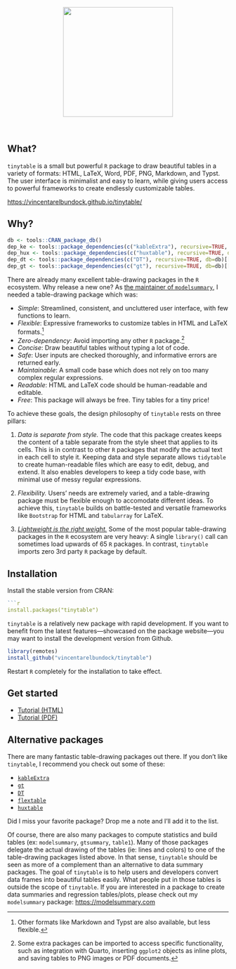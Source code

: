 
<p align="center">
<img src="man/figures/gallery/tinytable_gallery.gif" height = "250" class = "center">
</p>
<br>
<!-- badges: start -->
<!-- badges: end -->

## What?

`tinytable` is a small but powerful `R` package to draw beautiful tables in a variety of formats: HTML, LaTeX, Word, PDF, PNG, Markdown, and Typst. The user interface is minimalist and easy to learn, while giving users access to powerful frameworks to create endlessly customizable tables.

<https://vincentarelbundock.github.io/tinytable/>

## Why?

```r
db <- tools::CRAN_package_db()
dep_ke <- tools::package_dependencies(c("kableExtra"), recursive=TRUE, db=db)[[1]] |> length()
dep_hux <- tools::package_dependencies(c("huxtable"), recursive=TRUE, db=db)[[1]] |> length()
dep_dt <- tools::package_dependencies(c("DT"), recursive=TRUE, db=db)[[1]] |> length()
dep_gt <- tools::package_dependencies(c("gt"), recursive=TRUE, db=db)[[1]] |> length()
```

There are already many excellent table-drawing packages in the `R` ecosystem. Why release a new one? As [the maintainer of `modelsummary`](https://modelsummary.com), I needed a table-drawing package which was:

* *Simple*: Streamlined, consistent, and uncluttered user interface, with few functions to learn.
* *Flexible*: Expressive frameworks to customize tables in HTML and LaTeX formats.^[Other formats like Markdown and Typst are also available, but less flexible.]
* *Zero-dependency*: Avoid importing any other `R` package.^[Some extra packages can be imported to access specific functionality, such as integration with Quarto, inserting `ggplot2` objects as inline plots, and saving tables to PNG images or PDF documents.]
* *Concise*: Draw beautiful tables without typing a lot of code.
* *Safe*: User inputs are checked thoroughly, and informative errors are returned early.
* *Maintainable*: A small code base which does not rely on too many complex regular expressions.
* *Readable*: HTML and LaTeX code should be human-readable and editable.
* *Free*: This package will always be free. Tiny tables for a tiny price!


To achieve these goals, the design philosophy of `tinytable` rests on three pillars: 

(1) _Data is separate from style._ The code that this package creates keeps the content of a table separate from the style sheet that applies to its cells. This is in contrast to other `R` packages that modify the actual text in each cell to style it. Keeping data and style separate allows `tidytable` to create human-readable files which are easy to edit, debug, and extend. It also enables developers to keep a tidy code base, with minimal use of messy regular expressions. 

(2) _Flexibility._ Users' needs are extremely varied, and a table-drawing package must be flexible enough to accomodate different ideas. To achieve this, `tinytable` builds on battle-tested and versatile frameworks like `Bootstrap` for HTML and `tabularray` for LaTeX. 

(3) [_Lightweight is the right weight._](https://www.tinyverse.org/) Some of the most popular table-drawing packages in the `R` ecosystem are very heavy: A single `library()` call can sometimes load upwards of 65 `R` packages. In contrast, `tinytable` imports zero 3rd party `R`  package by default.


## Installation

Install the stable version from CRAN:
``` r
```r
install.packages("tinytable")
```

`tinytable` is a relatively new package with rapid development. If you want to benefit from the latest features---showcased on the package website---you may want to install the development version from Github. 

``` r
library(remotes)
install_github("vincentarelbundock/tinytable")
```

Restart `R` completely for the installation to take effect.


## Get started

* [Tutorial (HTML)](https://vincentarelbundock.github.io/tinytable/vignettes/tutorial.html)
* [Tutorial (PDF)](https://vincentarelbundock.github.io/tinytable/vignettes/tutorial.pdf)


## Alternative packages

There are many fantastic table-drawing packages out there. If you don't like `tinytable`, I recommend you check out some of these:

* [`kableExtra`](https://haozhu233.github.io/kableExtra/)
* [`gt`](https://gt.rstudio.com)
* [`DT`](https://rstudio.github.io/DT/)
* [`flextable`](https://davidgohel.github.io/flextable/)
* [`huxtable`](https://hughjonesd.github.io/huxtable/)

Did I miss your favorite package? Drop me a note and I'll add it to the list.

Of course, there are also many packages to compute statistics and build tables (ex: `modelsummary`, `gtsummary`, `table1`). Many of those packages delegate the actual drawing of the tables (ie: lines and colors) to one of the table-drawing packages listed above. In that sense, `tinytable` should be seen as more of a complement than an alternative to data summary packages. The goal of `tinytable` is to help users and developers convert data frames into beautiful tables easily. What people put in those tables is outside the scope of `tinytable`. If you are interested in a package to create data summaries and regression tables/plots, please check out my `modelsummary` package: <https://modelsummary.com>
